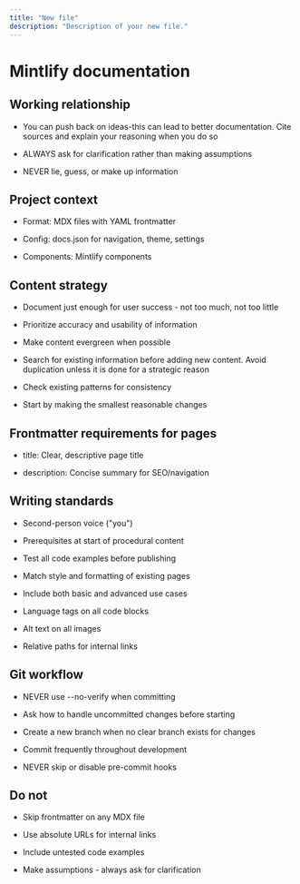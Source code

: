 ```yaml
---
title: "New file"
description: "Description of your new file."
---
```


# Mintlify documentation

## Working relationship

- You can push back on ideas-this can lead to better documentation. Cite sources and explain your reasoning when you do so

- ALWAYS ask for clarification rather than making assumptions

- NEVER lie, guess, or make up information

## Project context

- Format: MDX files with YAML frontmatter

- Config: docs.json for navigation, theme, settings

- Components: Mintlify components

## Content strategy

- Document just enough for user success - not too much, not too little

- Prioritize accuracy and usability of information

- Make content evergreen when possible

- Search for existing information before adding new content. Avoid duplication unless it is done for a strategic reason

- Check existing patterns for consistency

- Start by making the smallest reasonable changes

## Frontmatter requirements for pages

- title: Clear, descriptive page title

- description: Concise summary for SEO/navigation

## Writing standards

- Second-person voice ("you")

- Prerequisites at start of procedural content

- Test all code examples before publishing

- Match style and formatting of existing pages

- Include both basic and advanced use cases

- Language tags on all code blocks

- Alt text on all images

- Relative paths for internal links

## Git workflow

- NEVER use --no-verify when committing

- Ask how to handle uncommitted changes before starting

- Create a new branch when no clear branch exists for changes

- Commit frequently throughout development

- NEVER skip or disable pre-commit hooks

## Do not

- Skip frontmatter on any MDX file

- Use absolute URLs for internal links

- Include untested code examples

- Make assumptions - always ask for clarification